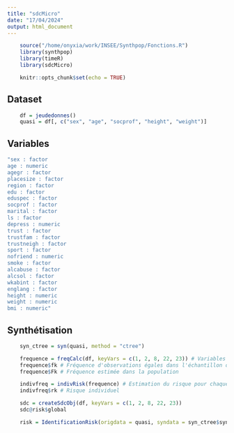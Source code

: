 ```yaml
---
title: "sdcMicro"
date: "17/04/2024"
output: html_document
---
```


```r
    source("/home/onyxia/work/INSEE/Synthpop/Fonctions.R")
    library(synthpop)
    library(timeR)
    library(sdcMicro)
```

```r
    knitr::opts_chunk$set(echo = TRUE)
```

## Dataset
```r
    df = jeudedonnes()
    quasi = df[, c("sex", "age", "socprof", "height", "weight")]
```

## Variables
```r
"sex : factor 
age : numeric 
agegr : factor 
placesize : factor 
region : factor 
edu : factor 
eduspec : factor 
socprof : factor 
marital : factor 
ls : factor 
depress : numeric 
trust : factor 
trustfam : factor 
trustneigh : factor 
sport : factor 
nofriend : numeric 
smoke : factor 
alcabuse : factor 
alcsol : factor 
wkabint : factor 
englang : factor 
height : numeric 
weight : numeric 
bmi : numeric"
```

## Synthétisation
```r
    syn_ctree = syn(quasi, method = "ctree")
```


```r
    frequence = freqCalc(df, keyVars = c(1, 2, 8, 22, 23)) # Variables quasi-identifiantes : sex, age, socprof, height, weight
    frequence$fk # Fréquence d'observations égales dans l'échantillon de sous-ensemble de variables clés donné pour chaque observation.
    frequence$Fk # Fréquence estimée dans la population

    indivfreq = indivRisk(frequence) # Estimation du risque pour chaque observation.
    indivfreq$rk # Risque individuel

    sdc = createSdcObj(df, keyVars = c(1, 2, 8, 22, 23))
    sdc@risk$global
```

```r
    risk = IdentificationRisk(origdata = quasi, syndata = syn_ctree$syn, known = c("sex", "age"))
```